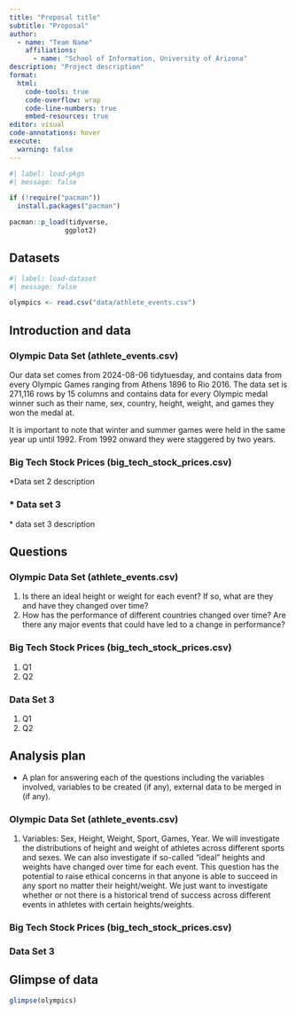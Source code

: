 ```yaml
---
title: "Proposal title"
subtitle: "Proposal"
author: 
  - name: "Team Name"
    affiliations:
      - name: "School of Information, University of Arizona"
description: "Project description"
format:
  html:
    code-tools: true
    code-overflow: wrap
    code-line-numbers: true
    embed-resources: true
editor: visual
code-annotations: hover
execute:
  warning: false
---
```


```r
#| label: load-pkgs
#| message: false

if (!require("pacman")) 
  install.packages("pacman")

pacman::p_load(tidyverse,
              ggplot2)
```

## Datasets

```r
#| label: load-dataset
#| message: false

olympics <- read.csv("data/athlete_events.csv")
```

## **Introduction and data**

### Olympic Data Set (athlete_events.csv)

Our data set comes from 2024-08-06 tidytuesday, and contains data from every Olympic Games ranging from Athens 1896 to Rio 2016. The data set is 271,116 rows by 15 columns and contains data for every Olympic medal winner such as their name, sex, country, height, weight, and games they won the medal at.

It is important to note that winter and summer games were held in the same year up until 1992. From 1992 onward they were staggered by two years.

### Big Tech Stock Prices (big_tech_stock_prices.csv)

\*Data set 2 description

### \* Data set 3

\* data set 3 description

## Questions

### Olympic Data Set (athlete_events.csv)

1.  Is there an ideal height or weight for each event? If so, what are they and have they changed over time?
2.  How has the performance of different countries changed over time? Are there any major events that could have led to a change in performance?

### Big Tech Stock Prices (big_tech_stock_prices.csv)

1.  Q1
2.  Q2

### Data Set 3

1.  Q1
2.  Q2

## Analysis plan

-   A plan for answering each of the questions including the variables involved, variables to be created (if any), external data to be merged in (if any).

### Olympic Data Set (athlete_events.csv)

1.  Variables: Sex, Height, Weight, Sport, Games, Year. We will investigate the distributions of height and weight of athletes across different sports and sexes. We can also investigate if so-called "ideal" heights and weights have changed over time for each event. This question has the potential to raise ethical concerns in that anyone is able to succeed in any sport no matter their height/weight. We just want to investigate whether or not there is a historical trend of success across different events in athletes with certain heights/weights.

### Big Tech Stock Prices (big_tech_stock_prices.csv)

### Data Set 3

## **Glimpse of data**

```r
glimpse(olympics)
```
